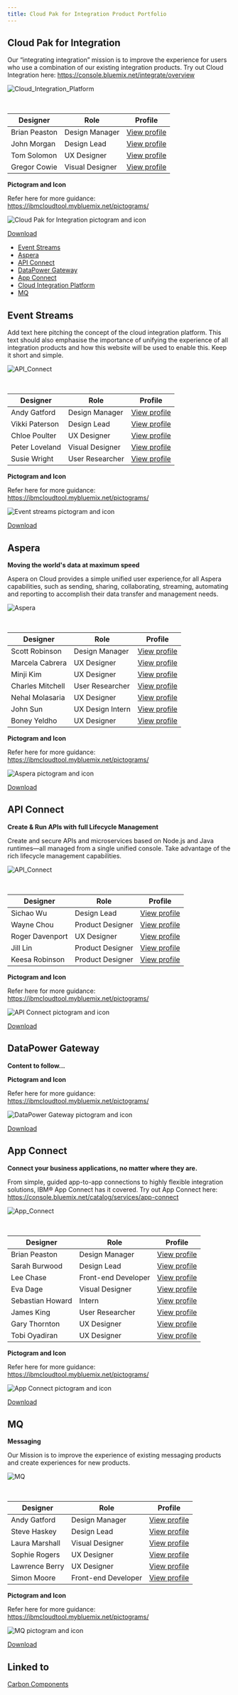 ```yaml
---
title: Cloud Pak for Integration Product Portfolio
---
```


## Cloud Pak for Integration

Our “integrating integration” mission is to improve the experience for users who use a combination of our existing integration products. Try out Cloud Integration here: https://console.bluemix.net/integrate/overview

<ImageComponent cols="8" zoom className="ide-image--white-border">

![Cloud_Integration_Platform](images/cloud-pak-for-integration.png)

</ImageComponent>
<br />

| Designer      | Role            | Profile                                                                 |
| ------------- | --------------- | ----------------------------------------------------------------------- |
| Brian Peaston | Design Manager  | [View profile](https://w3.ibm.com/bluepages/profile.html?uid=030058866) |
| John Morgan   | Design Lead     | [View profile](https://w3.ibm.com/bluepages/profile.html?uid=111797866) |
| Tom Solomon   | UX Designer     | [View profile](https://w3.ibm.com/bluepages/profile.html?uid=123750866) |
| Gregor Cowie  | Visual Designer | [View profile](https://w3.ibm.com/bluepages/profile.html?uid=125293866) |

**Pictogram and Icon**

Refer here for more guidance: https://ibmcloudtool.mybluemix.net/pictograms/

<ImageComponent cols="8" zoom="false">

![Cloud Pak for Integration pictogram and icon](images/cloud-pack-for-integration-icon.png)

</ImageComponent>

<a href="https://pages.github.ibm.com/ide-design-guidelines/ide-design-guidelines-v2/resources/cloud-pak-for-integration.zip" download>Download</a>

<AnchorLinks>

- [Event Streams](#event-streams)
- [Aspera](#aspera)
- [API Connect](#api-connect)
- [DataPower Gateway](#datapower-gateway)
- [App Connect](#app-connect)
- [Cloud Integration Platform](#cloud-integration-platform)
- [MQ](#mq)

</AnchorLinks>

## Event Streams

Add text here pitching the concept of the cloud integration platform. This text should also emphasise the importance of unifying the experience of all integration products and how this website will be used to enable this. Keep it short and simple.

<ImageComponent cols="8" zoom className="ide-image--white-border">

![API_Connect](images/event-streams.png)

</ImageComponent>
<br />

| Designer       | Role            | Profile                                                                 |
| -------------- | --------------- | ----------------------------------------------------------------------- |
| Andy Gatford   | Design Manager  | [View profile](https://w3.ibm.com/bluepages/profile.html?uid=017452866) |
| Vikki Paterson | Design Lead     | [View profile](https://w3.ibm.com/bluepages/profile.html?uid=100079866) |
| Chloe Poulter  | UX Designer     | [View profile](https://w3.ibm.com/bluepages/profile.html?uid=118468866) |
| Peter Loveland | Visual Designer | [View profile](https://w3.ibm.com/bluepages/profile.html?uid=115714866) |
| Susie Wright   | User Researcher | [View profile](https://w3.ibm.com/bluepages/profile.html?uid=043195866) |

**Pictogram and Icon**

Refer here for more guidance: https://ibmcloudtool.mybluemix.net/pictograms/

<ImageComponent cols="8" zoom="false">

![Event streams pictogram and icon](images/event-streams-icon.png)

</ImageComponent>

<a href="https://pages.github.ibm.com/ide-design-guidelines/ide-design-guidelines-v2/resources/event-streams.zip" download>Download</a>

## Aspera

**Moving the world's data at maximum speed**

Aspera on Cloud provides a simple unified user experience,for all Aspera capabilities, such as sending, sharing, collaborating, streaming, automating and reporting to accomplish their data transfer and management needs.

<ImageComponent cols="8" zoom className="ide-image--white-border">

![Aspera](images/aspera.png)

</ImageComponent>
<br />

| Designer         | Role             | Profile                                                                             |
| ---------------- | ---------------- | ----------------------------------------------------------------------------------- |
| Scott Robinson   | Design Manager   | [View profile](https://w3.ibm.com/bluepages/profile.html?uid=2J4151897)             |
| Marcela Cabrera  | UX Designer      | [View profile](https://w3.ibm.com/bluepages/profile.html?uid=4G6063897)             |
| Minji Kim        | UX Designer      | [View profile](https://w3.ibm.com/bluepages/profile.html?uid=4G4561897)             |
| Charles Mitchell | User Researcher  | [View profile](https://w3.ibm.com/bluepages/profile.html?email=mitchelc@us.ibm.com) |
| Nehal Molasaria  | UX Designer      | [View profile](https://w3.ibm.com/bluepages/profile.html?uid=4G4493897)             |
| John Sun         | UX Design Intern | [View profile](https://w3.ibm.com/bluepages/profile.html?uid=1J7155897)             |
| Boney Yeldho     | UX Designer      | [View profile](https://w3.ibm.com/bluepages/profile.html?uid=1J1030897)             |

**Pictogram and Icon**

Refer here for more guidance: https://ibmcloudtool.mybluemix.net/pictograms/

<ImageComponent cols="8" zoom="false">

![Aspera pictogram and icon](images/aspera-icon.png)

</ImageComponent>

<a href="https://pages.github.ibm.com/ide-design-guidelines/ide-design-guidelines-v2/resources/aspera.zip" download>Download</a>

## API Connect

**Create & Run APIs with full Lifecycle Management**

Create and secure APIs and microservices based on Node.js and Java runtimes—all managed from a single unified console. Take advantage of the rich lifecycle management capabilities.

<ImageComponent cols="8" zoom className="ide-image--white-border">

![API_Connect](images/api-connect.png)

</ImageComponent>
<br />

| Designer        | Role             | Profile                                                                 |
| --------------- | ---------------- | ----------------------------------------------------------------------- |
| Sichao Wu       | Design Lead      | [View profile](https://w3.ibm.com/bluepages/profile.html?uid=2G0333897) |
| Wayne Chou      | Product Designer | [View profile](https://w3.ibm.com/bluepages/profile.html?uid=3G4535897) |
| Roger Davenport | UX Designer      | [View profile](https://w3.ibm.com/bluepages/profile.html?uid=675881897) |
| Jill Lin        | Product Designer | [View profile](https://w3.ibm.com/bluepages/profile.html?uid=0J1665897) |
| Keesa Robinson  | Product Designer | [View profile](https://w3.ibm.com/bluepages/profile.html?uid=2G0096897) |

**Pictogram and Icon**

Refer here for more guidance: https://ibmcloudtool.mybluemix.net/pictograms/

<ImageComponent cols="8" zoom="false">

![API Connect pictogram and icon](images/api-connect-icon.png)

</ImageComponent>

<a href="https://pages.github.ibm.com/ide-design-guidelines/ide-design-guidelines-v2/resources/api-connect.zip" download>Download</a>

## DataPower Gateway

**Content to follow...**

**Pictogram and Icon**

Refer here for more guidance: https://ibmcloudtool.mybluemix.net/pictograms/

<ImageComponent cols="8" zoom="false">

![DataPower Gateway pictogram and icon](images/datapower-gateway-icon.png)

</ImageComponent>

<a href="https://pages.github.ibm.com/ide-design-guidelines/ide-design-guidelines-v2/resources/datapower-grid.zip" download>Download</a>

## App Connect

**Connect your business applications, no matter where they are.**

From simple, guided app-to-app connections to highly flexible integration solutions, IBM® App Connect has it covered. Try out App Connect here: https://console.bluemix.net/catalog/services/app-connect

<ImageComponent cols="8" zoom className="ide-image--white-border">

![App_Connect](images/app-connect.png)

</ImageComponent>
<br />

| Designer         | Role                | Profile                                                                 |
| ---------------- | ------------------- | ----------------------------------------------------------------------- |
| Brian Peaston    | Design Manager      | [View profile](https://w3.ibm.com/bluepages/profile.html?uid=030058866) |
| Sarah Burwood    | Design Lead         | [View profile](https://w3.ibm.com/bluepages/profile.html?uid=102541866) |
| Lee Chase        | Front-end Developer | [View profile](https://w3.ibm.com/bluepages/profile.html?uid=079440866) |
| Eva Dage         | Visual Designer     | [View profile](https://w3.ibm.com/bluepages/profile.html?uid=119040866) |
| Sebastian Howard | Intern              | [View profile](https://w3.ibm.com/bluepages/profile.html?uid=125036866) |
| James King       | User Researcher     | [View profile](https://w3.ibm.com/bluepages/profile.html?uid=123123866) |
| Gary Thornton    | UX Designer         | [View profile](https://w3.ibm.com/bluepages/profile.html?uid=017557866) |
| Tobi Oyadiran    | UX Designer         | [View profile](https://w3.ibm.com/bluepages/profile.html?uid=118223866) |

**Pictogram and Icon**

Refer here for more guidance: https://ibmcloudtool.mybluemix.net/pictograms/

<ImageComponent cols="8" zoom="false">

![App Connect pictogram and icon](images/app-connect-icon.png)

</ImageComponent>

<a href="https://pages.github.ibm.com/ide-design-guidelines/ide-design-guidelines-v2/resources/app-connect.zip" download>Download</a>

## MQ

**Messaging**

Our Mission is to improve the experience of existing messaging products and create experiences for new products.

<ImageComponent cols="8" zoom className="ide-image--white-border">

![MQ](images/mq.png)

</ImageComponent>
<br />

| Designer          | Role                | Profile                                                                 |
| ----------------- | ------------------- | ----------------------------------------------------------------------- |
| Andy Gatford      | Design Manager      | [View profile](https://w3.ibm.com/bluepages/profile.html?uid=017452866) |
| Steve Haskey      | Design Lead         | [View profile](https://w3.ibm.com/bluepages/profile.html?uid=023416866) |
| Laura Marshall    | Visual Designer     | [View profile](https://w3.ibm.com/bluepages/profile.html?uid=125355866) |
| Sophie Rogers     | UX Designer         | [View profile](https://w3.ibm.com/bluepages/profile.html?uid=116279866) |
| Lawrence Berry    | UX Designer         | [View profile](https://w3.ibm.com/bluepages/profile.html?uid=123150866) |
| Simon Moore       | Front-end Developer | [View profile](https://w3.ibm.com/bluepages/profile.html?uid=061233866) |

**Pictogram and Icon**

Refer here for more guidance: https://ibmcloudtool.mybluemix.net/pictograms/

<ImageComponent cols="8" zoom="false">

![MQ pictogram and icon](images/mq-icon.png)

</ImageComponent>

<a href="https://pages.github.ibm.com/ide-design-guidelines/ide-design-guidelines-v2/resources/mq.zip" download>Download</a>

## Linked to

[Carbon Components](../carbon-components)
